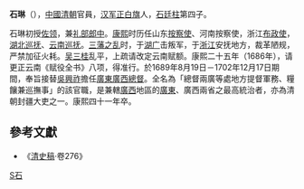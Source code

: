 '''石琳'''（{{bd|？||1702年|}}），[[中國|中國]][[清朝|清朝]]官員，[[汉军正白旗|汉军正白旗]]人，[[石廷柱|石廷柱]]第四子。

石琳初授[[佐领|佐领]]，兼[[礼部郎中|礼部郎中]]。[[康熙|康熙]]时历任山东[[按察使|按察使]]、河南按察使，浙江[[布政使|布政使]]，[[湖北巡抚|湖北巡抚]]、[[云南巡抚|云南巡抚]]。[[三藩之乱|三藩之乱]]时，于[[湖广|湖广]]击叛军，于[[浙江|浙江]]安抚地方，裁革陋规，严禁加征火耗。[[吴三桂|吴三桂]]乱平，上疏请改定云南赋额。康熙二十五年（1686年），请更正云南《赋役全书》八项，得准行。於1689年8月19日－1702年12月17日期間，奉旨接替[[吳興祚|吳興祚]]擔任[[兩廣總督|廣東廣西總督]]。全名為「總督兩廣等處地方提督軍務、糧饟兼巡撫事」的該官職，是兼轄[[廣西|廣西]]地區的[[廣東|廣東]]、廣西兩省之最高統治者，亦為清朝封疆大吏之一。康熙四十一年卒。
{{start box}}
{{s-before|[[吳興祚|吳興祚]]}}
{{s-title|[[兩廣總督|兩廣總督]]|任職期間：1689年8月19日－1702年12月17日}}
{{s-after|[[郭世隆|郭世隆]]}}
{{end box}}

==參考文獻==
*《[[清史稿|清史稿]]·卷276》

{{DEFAULTSORT:Shi石}}
[[Category:清朝两广總督|S石]]